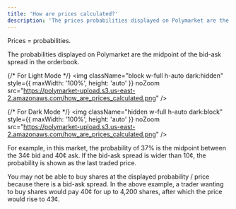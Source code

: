 ```yaml
---
title: 'How are prices calculated?'
description: 'The prices probabilities displayed on Polymarket are the midpoint of the bid-ask spread in the orderbook.'
---
```

Prices = probabilities.

The probabilities displayed on Polymarket are the midpoint of the bid-ask spread in the orderbook. 

{/* For Light Mode */}
<img
  className="block w-full h-auto dark:hidden"
  style={{ maxWidth: '100%', height: 'auto' }}
  noZoom
  src="https://polymarket-upload.s3.us-east-2.amazonaws.com/how_are_prices_calculated.png"
/>

{/* For Dark Mode */}
<img
  className="hidden w-full h-auto dark:block"
  style={{ maxWidth: '100%', height: 'auto' }}
  noZoom
  src="https://polymarket-upload.s3.us-east-2.amazonaws.com/how_are_prices_calculated.png"
/>

 For example, in this market, the probability of 37% is the midpoint between the 34¢ bid and 40¢ ask. If the bid-ask spread is wider than 10¢, the probability is shown as the last traded price.



You may not be able to buy shares at the displayed probability / price because there is a bid-ask spread. In the above example, a trader wanting to buy shares would pay 40¢ for up to 4,200 shares, after which the price would rise to 43¢.

